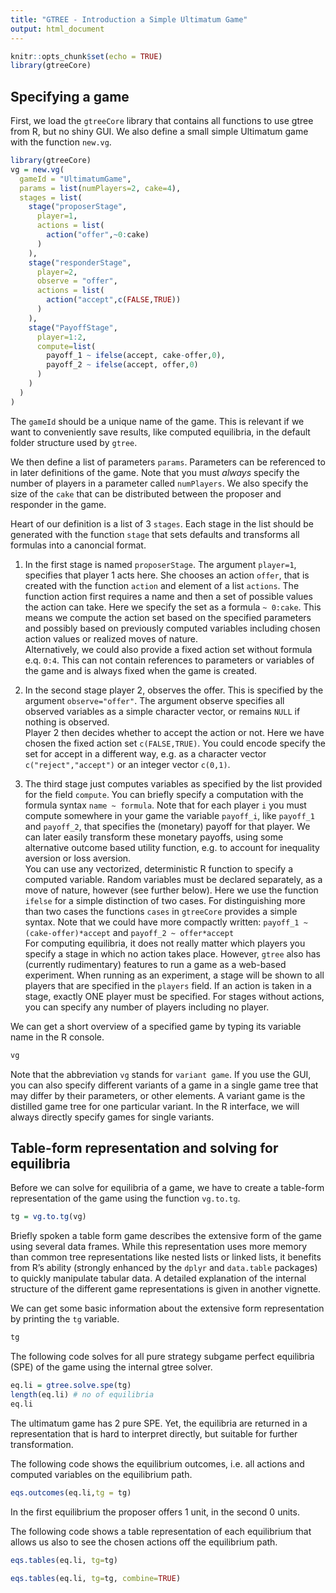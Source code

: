 ```yaml
---
title: "GTREE - Introduction a Simple Ultimatum Game"
output: html_document
---
```


```r
knitr::opts_chunk$set(echo = TRUE)
library(gtreeCore)
```

## Specifying a game

First, we load the `gtreeCore` library that contains all functions to use gtree from R, but no shiny GUI. We also define a small simple Ultimatum game with the function `new.vg`.

```r
library(gtreeCore)
vg = new.vg(
  gameId = "UltimatumGame",
  params = list(numPlayers=2, cake=4),
  stages = list(
    stage("proposerStage",
      player=1,
      actions = list(
        action("offer",~0:cake)
      )
    ),
    stage("responderStage",
      player=2,
      observe = "offer",
      actions = list(
        action("accept",c(FALSE,TRUE))
      )
    ),
    stage("PayoffStage",
      player=1:2,
      compute=list(
        payoff_1 ~ ifelse(accept, cake-offer,0),
        payoff_2 ~ ifelse(accept, offer,0)
      )
    )
  )
)
```


The `gameId` should be a unique name of the game. This is relevant if we want to conveniently save results, like computed equilibria, in the default folder structure used by `gtree`.

We then define a list of parameters `params`. Parameters can be referenced to in later definitions of the game. Note that you must *always* specify the number of players in a parameter called `numPlayers`. We also specify the size of the `cake` that can be distributed between the proposer and responder in the game.

Heart of our definition is a list of 3 `stages`. Each stage in the list should be generated with the function `stage` that sets defaults and transforms all formulas into a canoncial format.

1. In the first stage is named `proposerStage`. The argument `player=1`, specifies that player 1 acts here.
She chooses an action `offer`, that is created with the function `action` and element of a list `actions`. The function action first requires a name and then a set of possible values the action can take. Here we specify the set as a formula `~ 0:cake`. This means we compute the action set based on the specified parameters and possibly based on previously computed variables including chosen action values or realized moves of nature.<br>
Alternatively, we could also provide a fixed action set without formula e.q. `0:4`. This can not contain references to parameters or variables of the game and is always fixed when the game is created.

2. In the second stage player 2, observes the offer. This is specified by the argument `observe="offer"`. The argument observe specifies all observed variables as a simple character vector, or remains `NULL` if nothing is observed.<br>
Player 2 then decides whether to accept the action or not. Here we have chosen the fixed action set `c(FALSE,TRUE)`. You could encode specify the set for accept in a different way, e.g. as a character vector `c("reject","accept")` or an integer vector `c(0,1)`. 


3. The third stage just computes variables as specified by the list provided for the field `compute`. You can briefly specify a computation with the formula syntax `name ~ formula`.  Note that for each player `i` you must compute somewhere in your game the variable `payoff_i`, like `payoff_1` and `payoff_2`, that specifies the (monetary) payoff for that player. We can later easily transform these monetary payoffs, using some alternative outcome based utility function, e.g. to account for inequality aversion or loss aversion.
<br>You can use any vectorized, deterministic R function to specify a computed variable. Random variables must be declared separately, as a move of nature, however (see further below). Here we use the function `ifelse` for a simple distinction of two cases. For distinguishing more than two cases the functions `cases` in `gtreeCore` provides a simple syntax. Note that we could have more compactly written:
`payoff_1 ~ (cake-offer)*accept` and `payoff_2 ~ offer*accept`
<br>For computing equilibria, it does not really matter which players you specify a stage in which no action takes place. However, `gtree` also has (currently rudimentary) features to run a game as a web-based experiment. When running as an experiment, a stage will be shown to all players that are specified in the `players` field. If an action is taken in a stage, exactly ONE player must be specified. For stages without actions, you can specify any number of players including no player.

We can get a short overview of a specified game by typing its variable name in the R console.
```r
vg
```

Note that the abbreviation `vg` stands for `variant game`. If you use the GUI, you can also specify different variants of a game in a single game tree that may differ by their parameters, or other elements. A variant game is the distilled game tree for one particular variant. In the R interface, we will always directly specify games for single variants.


## Table-form representation and solving for equilibria

Before we can solve for equilibria of a game, we have to create a table-form representation of the game using the function `vg.to.tg`.

```r
tg = vg.to.tg(vg)
```

Briefly spoken a table form game describes the extensive form of the game using several data frames. While this representation uses more memory than common tree representations like nested lists or linked lists, it benefits from R's ability (strongly enhanced by the `dplyr` and `data.table` packages) to quickly manipulate tabular data.
A detailed explanation of the internal structure of the different game representations is given in another vignette. 

We can get some basic information about the extensive form representation by printing the `tg` variable.
```r
tg
```
The following code solves for all pure strategy subgame perfect equilibria (SPE) of the game using the internal gtree solver.
```r
eq.li = gtree.solve.spe(tg)
length(eq.li) # no of equilibria
eq.li
```
The ultimatum game has 2 pure SPE. Yet, the equilibria are returned in a representation that is hard to interpret directly, but suitable for further transformation.

The following code shows the equilibrium outcomes, i.e. all actions and computed variables on the equilibrium path. 
```r
eqs.outcomes(eq.li,tg = tg)
```
In the first equilibrium the proposer offers 1 unit, in the second 0 units.

The following code shows a table representation of each equilibrium that allows us also to see the chosen actions off the equilibrium path.
```r
eqs.tables(eq.li, tg=tg)
```

```r
eqs.tables(eq.li, tg=tg, combine=TRUE)
```


